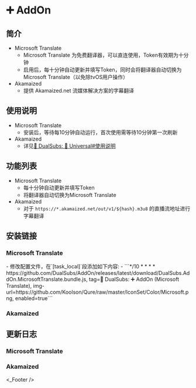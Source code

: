 
# ➕ AddOn

## 简介
* Microsoft Translate
  * Microsoft Translate 为免费翻译器，可以直连使用，Token有效期为十分钟
  * 启用后，每十分钟自动更新并填写Token，同时会将翻译器自动切换为Microsoft Translate（以免除tvOS用户操作）
* Akamaized
  * 提供 Akamaized.net 流媒体解决方案的字幕翻译

## 使用说明
* Microsoft Translate
  * 安装后，等待每10分钟自动运行，首次使用需等待10分钟第一次刷新
* Akamaized
  * 详见[🍿 DualSubs: 🔣 Universal#使用说明](./universal#使用说明)

## 功能列表
* Microsoft Translate
  * 每十分钟自动更新并填写Token
  * 将翻译器自动切换为Microsoft Translate
* Akamaized
  * 对于 `https://*.akamaized.net/out/v1/${hash}.m3u8` 的直播流地址进行字幕翻译

## 安装链接
### Microsoft Translate

<ModuleInstall urlPrefix="https://github.com/DualSubs/AddOn/releases/latest/download/">
  <ModuleInstall.Tab type="loon">
    <ModuleInstall.Item url="DualSubs.AddOn.MicrosoftTranslate.plugin"/>
  </ModuleInstall.Tab>
  <ModuleInstall.Tab type="surge">
    <ModuleInstall.Item url="DualSubs.AddOn.MicrosoftTranslate.sgmodule"/>
  </ModuleInstall.Tab>
  <ModuleInstall.Tab type="stash">
    <ModuleInstall.Item url="DualSubs.AddOn.MicrosoftTranslate.stoverride"/>
  </ModuleInstall.Tab>
  <ModuleInstall.Tab type="egern">
    <ModuleInstall.Item url="DualSubs.AddOn.MicrosoftTranslate.yaml"/>
  </ModuleInstall.Tab>
  <ModuleInstall.Tab type="qx">
    <ModuleInstall.Item url="DualSubs.AddOn.MicrosoftTranslate.snippet">
      - 修改配置文件，在`[task_local]`段添加如下内容:
      - ```*/10 * * * * https://github.com/DualSubs/AddOn/releases/latest/download/DualSubs.AddOn.MicrosoftTranslate.bundle.js, tag=🍿️ DualSubs: ➕ AddOn (Microsoft Translate), img-url=https://github.com/Koolson/Qure/raw/master/IconSet/Color/Microsoft.png, enabled=true```
    </ModuleInstall.Item>
  </ModuleInstall.Tab>
  <ModuleInstall.Tab type="shadowrocket">
    <ModuleInstall.Item url="DualSubs.AddOn.MicrosoftTranslate.srmodule"/>
  </ModuleInstall.Tab>
</ModuleInstall>

### Akamaized

<ModuleInstall urlPrefix="https://github.com/DualSubs/AddOn/raw/main/modules/">
  <ModuleInstall.Tab type="loon">
    <ModuleInstall.Item
      url="DualSubs.AddOn.Akamaized.plugin"
      badge={[
        {
          type: "tip",
          text: "MitM",
          outline: true,
        },
        {
          type: "info",
          text: "脚本",
          outline: true,
        },
      ]}
    />
  </ModuleInstall.Tab>
  <ModuleInstall.Tab type="surge">
    <ModuleInstall.Item
      url="DualSubs.AddOn.Akamaized.sgmodule"
      badge={[
        {
          type: "danger",
          text: "MitM",
          outline: true,
        },
        {
          type: "warning",
          text: "脚本",
          outline: true,
        },
      ]}
    />
  </ModuleInstall.Tab>
  <ModuleInstall.Tab type="stash">
    <ModuleInstall.Item
      url="DualSubs.AddOn.Akamaized.stoverride"
      badge={[
        {
          type: "info",
          text: "覆写",
          outline: true,
        },
        {
          type: "info",
          text: "MitM",
          outline: true,
        },
        {
          type: "info",
          text: "脚本",
          outline: true,
        },
      ]}
    />
  </ModuleInstall.Tab>
  <ModuleInstall.Tab type="egern">
    <ModuleInstall.Item
      url="DualSubs.AddOn.Akamaized.yaml"
    />
  </ModuleInstall.Tab>
  <ModuleInstall.Tab type="qx">
    <ModuleInstall.Item
      url="DualSubs.AddOn.Akamaized.snippet"
      badge={[
        {
          type: "danger",
          text: "重写",
          outline: true,
        },
        {
          type: "tip",
          text: "MitM",
          outline: true,
        },
      ]}
    />
  </ModuleInstall.Tab>
  <ModuleInstall.Tab type="shadowrocket">
    <ModuleInstall.Item
      url="DualSubs.AddOn.Akamaized.srmodule"
      badge={[
        {
          type: "tip",
          text: "HTTPS 解密",
          outline: true,
        },
      ]}
    />
  </ModuleInstall.Tab>
</ModuleInstall>

## 更新日志
### Microsoft Translate
### Akamaized
<_Footer />
